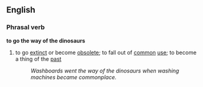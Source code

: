 ==English==

===Phrasal verb===
'''to go the way of the dinosaurs'''
#{{idiom}} to go [[extinct]] or become [[obsolete]]; to fall out of [[common]] [[use]]; to become a thing of the [[past]]
#:''Washboards went the way of the dinosaurs when washing machines became commonplace.''